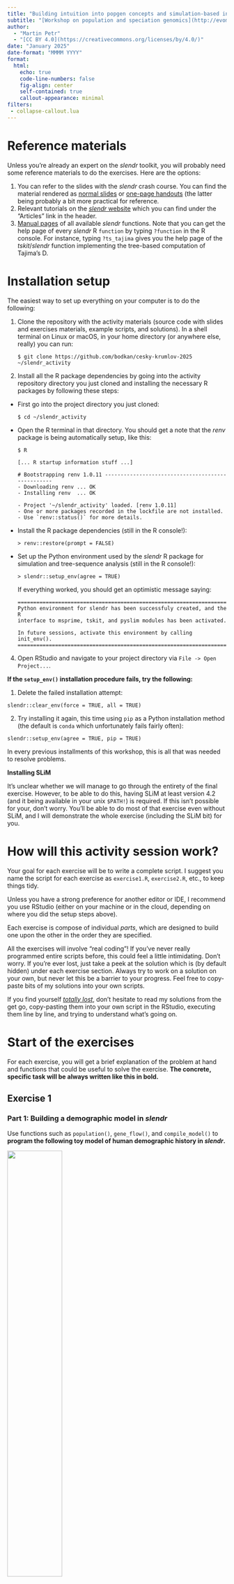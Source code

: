```yaml
---
title: "Building intuition into popgen concepts and simulation-based inference"
subtitle: "[Workshop on population and speciation genomics](http://evomics.org/workshops/workshop-on-population-and-speciation-genomics/2025-workshop-on-population-and-speciation-genomics-cesky-krumlov/)"
author:
  - "Martin Petr"
  - "[CC BY 4.0](https://creativecommons.org/licenses/by/4.0/)"
date: "January 2025"
date-format: "MMMM YYYY"
format:
  html:
    echo: true
    code-line-numbers: false
    fig-align: center
    self-contained: true
    callout-appearance: minimal
filters: 
 - collapse-callout.lua
---
```


<!-- TODO: Looks at these links to define a custom "Show the solution" callout -->
<!-- https://www.youtube.com/watch?v=DDQO_3R-q74 -->
<!-- https://examples.quarto.pub/collapse-callout/ -->

# Reference materials

Unless you're already an expert on the *slendr* toolkit, you will probably need some reference materials to do the exercises. Here are the options:

1.  You can refer to the slides with the *slendr* crash course. You can find the material rendered as [normal slides](https://bodkan.quarto.pub/cesky-krumlov-2025-slides/) or [one-page handouts](https://bodkan.quarto.pub/cesky-krumlov-2025-handouts/) (the latter being probably a bit more practical for reference.
2.  Relevant tutorials on the [*slendr* website](https://www.slendr.net) which you can find under the "Articles" link in the header.
3.  [Manual pages](https://www.slendr.net/reference/index.html) of all available *slendr* functions. Note that you can get the help page of every *slendr* R `function` by typing `?function` in the R console. For instance, typing `?ts_tajima` gives you the help page of the *tskit*/*slendr* function implementing the tree-based computation of Tajima's D.

# Installation setup

The easiest way to set up everything on your computer is to do the following:

1.  Clone the repository with the activity materials (source code with slides and exercises materials, example scripts, and solutions). In a shell terminal on Linux or macOS, in your home directory (or anywhere else, really) you can run:

    ```         
    $ git clone https://github.com/bodkan/cesky-krumlov-2025 ~/slendr_activity
    ```

2.  Install all the R package dependencies by going into the activity repository directory you just cloned and installing the necessary R packages by following these steps:

-   First go into the project directory you just cloned:

    ```         
    $ cd ~/slendr_activity
    ```

-   Open the R terminal in that directory. You should get a note that the *renv* package is being automatically setup, like this:

    ```         
    $ R

    [... R startup information stuff ...]

    # Bootstrapping renv 1.0.11 --------------------------------------------------
    - Downloading renv ... OK
    - Installing renv  ... OK

    - Project '~/slendr_activity' loaded. [renv 1.0.11]
    - One or more packages recorded in the lockfile are not installed.
    - Use `renv::status()` for more details.
    ```

-   Install the R package dependencies (still in the R console!):

    ```         
    > renv::restore(prompt = FALSE)
    ```

-   Set up the Python environment used by the *slendr* R package for simulation and tree-sequence analysis (still in the R console!):

    ```         
    > slendr::setup_env(agree = TRUE)
    ```

    If everything worked, you should get an optimistic message saying:

    ```         
    ======================================================================
    Python environment for slendr has been successfuly created, and the R
    interface to msprime, tskit, and pyslim modules has been activated.

    In future sessions, activate this environment by calling init_env().
    =======================================================================
    ```

4.  Open RStudio and navigate to your project directory via `File -> Open Project...`.

**If the `setup_env()` installation procedure fails, try the following:**

1.  Delete the failed installation attempt:

```         
slendr::clear_env(force = TRUE, all = TRUE)
```

2.  Try installing it again, this time using `pip` as a Python installation method (the default is `conda` which unfortunately fails fairly often):

```         
slendr::setup_env(agree = TRUE, pip = TRUE)
```

In every previous installments of this workshop, this is all that was needed to resolve problems.

**Installing SLiM**

It's unclear whether we will manage to go through the entirety of the final exercise. However, to be able to do this, having SLiM at least version 4.2 (and it being available in your unix `$PATH!`) is required. If this isn't possible for your, don't worry. You'll be able to do most of that exercise even without SLiM, and I will demonstrate the whole exercise (including the SLiM bit) for you.

# How will this activity session work?

Your goal for each exercise will be to write a complete script. I suggest you name the script for each exercise as `exercise1.R`, `exercise2.R`, etc., to keep things tidy.

Unless you have a strong preference for another editor or IDE, I recommend you use RStudio (either on your machine or in the cloud, depending on where you did the setup steps above).

Each exercise is compose of individual *parts*, which are designed to build one upon the other in the order they are specified.

All the exercises will involve "real coding"! If you've never really programmed entire scripts before, this could feel a little intimidating. Don't worry. If you're ever lost, just take a peek at the solution which is (by default hidden) under each exercise section. Always try to work on a solution on your own, but never let this be a barrier to your progress. Feel free to copy-paste bits of my solutions into your own scripts.

If you find yourself [*totally lost*](https://scryfall.com/card/gtc/54/totally-lost), don't hesitate to read my solutions from the get go, copy-pasting them into your own script in the RStudio, executing them line by line, and trying to understand what's going on.






















# Start of the exercises

For each exercise, you will get a brief explanation of the problem at hand and functions that could be useful to solve the exercise. **The concrete, specific task will be always written like this in bold.**

































## Exercise 1

### Part 1: Building a demographic model in *slendr*

Use functions such as `population()`, `gene_flow()`, and `compile_model()` to **program the following toy model of human demographic history in _slendr_.**

![](images/intro_model1.png){width="50%"}

**Hint:** Start script `exercise1.R` script in your RStudio session using this "template":

```r
#| eval: false
#| code-fold: false
library(slendr)
init_env()

<... population definitions ...>
<... gene-flow definition ...>

model <- compile_model(
  populations = list(...),
  gene_flow = <...>,
  generation_time = 30
)
```

::: aside
**Note:** With *slendr* you can specify time in whatever format is more convenient or readable for your model. For instance here, because we're dealing with historical events which are commonly expressed in times given as"years ago", we can write them in a decreasing order – i.e. 7Mya → 6Mya → ..., as shown above – or, in terms of R code, 7e6 (or 7000000), 6e6 (6000000), etc..
:::

:::{.callout-note}
### Click to see the solution

```r
#| collapse: true
library(slendr)
init_env()

# Chimpanzee outgroup
chimp <- population("CHIMP", time = 7e6, N = 5000)

# Two populations of anatomically modern humans: Africans and Europeans
afr <- population("AFR", parent = chimp, time = 6e6, N = 15000)
eur <- population("EUR", parent = afr, time = 70e3, N = 3000)

# Neanderthal population splitting at 600 ky ago from modern humans
# (becomes extinct by 40 ky ago)
nea <- population("NEA", parent = afr, time = 600e3, N = 1000, remove = 40e3)

# Neanderthal introgression event (3% admixture between 55-50 kya)
gf <- gene_flow(from = nea, to = eur, rate = 0.03, start = 55000, end = 50000)

# Compile the entire model into a single slendr R object
model <- compile_model(
  populations = list(chimp, nea, afr, eur),
  gene_flow = gf,
  generation_time = 30,
  path = here::here("data/introgression"),  # <--- don't worry about these two
  overwrite = TRUE, force = TRUE            #      lines of code (ask me if interested)
)
```
:::

### Part 2: Inspecting the model visually

To visualize a *slendr* model, you can use the function `plot_model()`. **Plot your compiled `model` to make sure you programmed it correctly!**

::: aside
**Note:** Plotting of models can be sometimes a little wonky. When plotting your model, experiment with arguments `log = TRUE`, `proportions = TRUE`, `gene_flow = TRUE`. Check `?plot_model` for more information on these.
:::

:::{.callout-note}
### Click to see the solution

```r
#| collapse: false
plot_model(model)
plot_model(model, sizes = FALSE)
plot_model(model, sizes = FALSE, log = TRUE)
plot_model(model, sizes = FALSE, log = TRUE, proportions = TRUE)
```
:::

### Part 3: Simulating genomic data

Once you have a compiled *slendr* model stored in an R variable (from now on, `model` will always mean a variable containing a compiled *slendr* model object, for simplicity), we can simulate data from it. By default, *slendr* models always produce a [tree sequence](https://tskit.dev/tutorials/what_is.html).

There are two simulation engines built into *slendr* implemented by functions `msprime()` and `slim()`. For traditional, non-spatial, neutral demographic models, the engine provided by the `msprime()` function is much more efficient, so we'll be using that.

Here's how you can use it to simulate a tree sequence:

```r
#| eval: false
#| code-fold: false
ts <- msprime(<model object>, sequence_length = <length of sequence to simulate [as bp]>, recombination_rate = <uniform recombination rate [per bp per generation]>)
```

The function has also arguments `debug` and `run`.

**Simulate a tree sequence from your compiled `model`, storing it to a variable `ts` as shown right above. Then experiment with setting `debug = TRUE` (this prints out *msprime*'s own debugging summary) and then `run = FALSE` (this prints out a raw command-line which can run a *slendr* simulation in the shell).**

:::{.callout-note}
### Click to see the solution

```r
#| collapse: true
# This simulates a tskit tree sequence from a slendr model. Note that you didn't have
# to write any msprime or tskit Python code!
ts <- msprime(model, sequence_length = 1e6, recombination_rate = 1e-8)

# Setting `debug = TRUE` instructs slendr's built-in msprime script to print
# out msprime's own debugger information. This can be very useful for debugging,
# in addition to the visualization of the model as shown above.
ts <- msprime(model, sequence_length = 1e6, recombination_rate = 1e-8, debug = TRUE)

# For debugging of technical issues (with msprime, with slendr, or both), it is
# very useful to have the `msprime` function dump the "raw" command-line to
# run the simulation on the terminal using plain Python interpreter
msprime(model, sequence_length = 1e6, recombination_rate = 1e-8, run = FALSE)
```
:::

### Part 4: Inspecting the tree-sequence object

As we'll see later, *slendr* tries to provide an R-friendly interface to accessing a subset of *tskit*'s functionality for working with tree sequence and for computing various popgen statistics.

For now, **type out the `ts` object in the terminal – what do you see?** You should get a summary of a tree-sequence object that you're familiar with from your *msprime* and *tskit* activity.

:::{.callout-note}
### Click to see the solution
```r
# Typing out the object with the result shows that it's a good old tskit
# tree-sequence object
ts
```
:::

**Use the `ts_table` function to inspect the low-level table-based representation of a tree sequence.** For instance, you can get the table of nodes with `ts_table(ts, "nodes")`, edges with `ts_table(ts, "edges")`, and do the same thing for "individuals", "mutations", and "sites". Does your tree sequence contain any mutations? If not, why?

:::{.callout-note}
### Click to see the solution
```r
# slendr provides a helper function which allows access to all the low-level
# components of every tree-sequence object
ts_table(ts, "nodes")
ts_table(ts, "edges")
ts_table(ts, "individuals")
# We didn't simulate any mutations, so we only have genealogies for now.
ts_table(ts, "mutations")
ts_table(ts, "sites")
```
:::

There are also two *slendr*-specific functions called `ts_samples()` and `ts_nodes()`. **You can run them simply as `ts_samples(ts)` and `ts_nodes(ts)`. What do the tables they produce represent?**

:::{.callout-note}
### Click to see the solution

```r
# slendr provides a convenient function `ts_samples()` which allows us to
# inspect the contents of a simulated tree sequence in a more human-readable,
# simplified way. We can see that our tree sequence contains a massive number
# of individuals. Too many, in fact (we recorded every single individual alive
# at the end of our simulation -- something we're unlikely to be ever lucky
# enough to have, regardless of which species we study)
ts_samples(ts) %>% nrow()

# This function returns a table similar to the one produced by `ts_table(ts, "nodes")`
# above, except that it contains additional slendr metadata (names of individuals
# belonging to each node, spatial coordinates of nodes for spatial models, etc.).
# It's a bit more useful for analyzing tree-sequence data than the "low-level" functions.
ts_nodes(ts)
```
:::



### Part 5: Scheduling sampling events

In the table produced by the `ts_samples()` function, you can see that the tree sequence
we simulated record _everyone_. It's very unlikely, unless we're extremely lucky, that
we'll ever have a sequence of every single individual in a population that we study. To
get a little closer to the scale of the genomic data that we'll be working with, we can
restrict our simulation to only record a subset of individuals.

We can precisely define which individuals (from which populations, and at which times)
should be recorded in a tree sequence using the _slendr_ function `schedule_sampling()`.
For instance, if we have a `model` with some _slendr_ populations in variables `popX`
`popY`, we can schedule the recording of 5 individuals from each at times 10000 (years
ago) and 0 (present-day) by the following code:

```r
#| eval: false
pop_schedule <- schedule_sampling(model, times = c(10000, 0), list(popX, 5), list(popY), 5)
```

This function simply returns a data frame. As such, we can create multiple of such schedules
(of arbitrary complexity and granularity), and then bind them together with a single line
of code, like this:

```r
#| eval: false

# Note that the `times =` argument can be a vector of times...
ancient_times <- c(40000, 30000, 20000, 10000)
eur_samples <- schedule_sampling(model, times = ancient_times, list(eur, 1))
# ... but also just a single number
afr_samples <- schedule_sampling(model, times = 0, list(afr, 1), list(eur, 42))
nea_samples <- schedule_sampling(model, time = 60000, list(nea, 1))

# And that multiple such sampling schedules can be bound together like this:
samples <- rbind(eur_samples, afr_samples, nea_samples)
```

**Using the function `schedule_sampling` (and with the help of `rbind`), program
the sampling of the following sample sets at given times, saving it to variable called `schedule`:**

 time | population(s) | # individuals
------|:------|----
70000 | nea   |   1
40000 | nea   |   1
    0 | chimp, afr, eur |   5

**Additionally, schedule the sampling of one `eur` individual at these times:**

```r
times <- seq(40000, 2000, by = -2000)
```

In total, you should schedule the recording of 38 individuals.

:::{.callout-note}
### Click to see the solution
```r
# Here we scheduled the sampling of two Neanderthals at 70kya and 40kya
nea_samples <- schedule_sampling(model, times = c(70000, 40000), list(nea, 1))
nea_samples # (this function produces a plain old data frame!)

# Here we schedule one Chimpanzee sample, 5 African samples, and 10 European samples
present_samples <- schedule_sampling(model, times = 0, list(chimp, 1), list(afr, 5), list(eur, 10))

# We also schedule the recording of one European sample between 50kya and 2kya,
# every 2000 years
times <- seq(40000, 2000, by = -2000)
emh_samples <- schedule_sampling(model, times, list(eur, 1))

# Because those functions produce nothing but a data frame, we can bind
# individual sampling schedules together
schedule <- rbind(nea_samples, present_samples, emh_samples)
schedule
```
:::

**Then, verify the correctness of your overall sampling `schedule` by visualizing
it together with your `model` like this:**

::: aside
**Note:** As you've seen above, the visualization is often a bit wonky and convoluted with overlapping elements and it can be even worse with samples added, but try to experiment with arguments to `plot_model` described above to make the plot a bit more helpful for sanity checking.
:::

```r
#| eval: false
plot_model(model, samples = schedule)
```

:::{.callout-note}
### Click to see the solution

```r
plot_model(model, sizes = FALSE, samples = schedule)
```

```r
plot_model(model, sizes = FALSE, log = TRUE, samples = schedule)
```
:::





### Part 6: Simulating a defined set of individuals 

**Use your combined sampling schedule stored in the `schedule` variable to run a new tree-sequence simulation from your model (again using the `msprime()` function), this time restricted to just those individuals scheduled for recording.** You can do this by providing the combined sampling schedule as the `samples =` argument of the function `msprime` you used above.

:::{.callout-note}
### Click to see the solution

```r
#| echo: false
model <- read_model(here::here("data/introgression"))
ts <- ts_read(file = here::here("data/introgression.trees"), model = model)
```

```r
#| eval: false
# The command below will likely take a few minutes to run, so feel free to go
# down from 100 Mb sequence_length to even 10Mb (it doesn't matter much)
# tstart <- Sys.time()
ts <-
  msprime(model, sequence_length = 100e6, recombination_rate = 1e-8, samples = schedule, random_seed = 1269258439) %>%
  ts_mutate(mutation_rate = 1e-8, random_seed = 1269258439)
# tend <- Sys.time()
# tend - tstart # Time difference of 2.141642 mins

# If you're bothered by ho long this takes, feel free to call these two lines
# to 100% reproduce my results without any expensive computation:
model <- read_model(here::here("data/introgression"))
ts <- ts_read(here::here(file = "data/introgression.trees"), model = model)

# We can save a tree sequence object using a slendr function `ts_write` (this
# can be useful if we want to save the results of a simulation for later use).
dir.create("data", showWarnings = FALSE)
ts_write(ts, "data/introgression.trees")
```
:::



**Inspect the tree-sequence object saved in the `ts` variable again, taking note of the (now much smaller!) number of individuals. You can also do a similar thing via the table produced by the `ts_samples()` function.**

:::{.callout-note}
### Click to see the solution

```r
# Inspect the (tskit/Python-based) summary of the new tree sequence
ts


# Get the table of all recorded samples in the tree sequence
ts_samples(ts)

# Compute the count of individuals in different time points
suppressPackageStartupMessages(library(dplyr))

ts_samples(ts) %>% group_by(pop, time == 0) %>% tally %>% select(pop, n)
```
:::










































# Exercise 2

**Reminder**: you can use the [one-page version of the slides](https://bodkan.quarto.pub/cesky-krumlov-2025-handouts) for reference (they contain everything you might need to do all the exercises). The solutions to the exercises are based on variations of examples from the [official *slendr* documentation](https://www.slendr.net), so feel free to browse through the relevant tutorials (available under "Articles" on the website), in case you are interested in more details.

## Sampling aDNA samples through time

<br>

Imagine we have `pop1`, `pop2`, ... compiled in a `model`.

<br>

To record *ancient* individuals in the tree sequence, we can use `schedule_sampling` like this:

```r
#| eval: false
schedule_sampling(
  model,                # compiled slendr model object
  times = c(100, 500),  # at these times (can be also a single number) ...
  list(pop1, 42),       # ... sample 42 individuals from pop1
  list(pop2, 10),       # ... sample 10 individuals from pop2
  list(pop3, 1)         # ... sample 1 individual from pop 3
) 
```

## Sampling schedule format

The output of `schedule_sampling()` is a plain data frame:

```r
#| eval: false
schedule_sampling(model, times = c(40000, 30000, 20000, 10000), list(eur, 1))
```

. . .

We can bind multiple sampling schedules together, giving us finer control about sampling:

```r
#| eval: false
eur_samples <- schedule_sampling(model, times = c(40000, 30000, 20000, 10000, 0), list(eur, 1))
afr_samples <- schedule_sampling(model, times = 0, list(afr, 1))

samples <- rbind(eur_samples, afr_samples)
```

## How to use a sampling schedule?

To sample individuals based on a given schedule, we use the `samples =` argument of the `msprime()` function:

```r
#| eval: false
ts <-
  msprime(model, samples = samples, sequence_length = 1e6, recombination_rate = 1e-8) %>% 
  ts_mutate(mutation_rate = 1e-8)
```

. . .

We can verify that only specific individuals are recorded:

```r
#| eval: false
ts_samples(ts)
```

# Exercise #4

<br><br><br><br>

::: aside
Use [these](https://bodkan.quarto.pub/ku-popgen2023-onepage/) one-page handouts for reference.
:::

**Reminder**: you can use the [one-page version of the slides](https://bodkan.quarto.pub/cesky-krumlov-2025-handouts) for reference (they contain everything you might need to do all the exercises). The solutions to the exercises are based on variations of examples from the [official *slendr* documentation](https://www.slendr.net), so feel free to browse through the relevant tutorials (available under "Articles" on the website), in case you are interested in more details.

## Exercise #4a: ancient samples

Let's return to your introgression model:

```r
#| eval: false
#| echo: false
#| fig-width: 6
#| fig-align: "center"
chimp <- population("CHIMP", time = 7e6, N = 5000)
afr <- population("AFR", parent = chimp, time = 6e6, N = 15000)
eur <- population("EUR", parent = afr, time = 70e3, N = 3000)
nea <- population("NEA", parent = afr, time = 600e3, N = 1000, remove = 40e3)

gf <- gene_flow(from = nea, to = eur, rate = 0.03, start = 50000, end = 40000)

model <- compile_model(
  populations = list(chimp, nea, afr, eur),
  gene_flow = gf,
  generation_time = 30
)

plot_model(model, proportions = TRUE, order = c("NEA", "EUR", "AFR", "CHIMP"), log = TRUE)
```

## Exercise #4a: ancient samples

Simulate data from your model using this sampling:

-   one present-day CHIMP and AFR individual
-   20 present-day EUR individuals
-   1 NEA at 70 ky, 1 NEA at 40 ky
-   1 EUR every 1000 years between 50-5 kya

Reminder: you can do this by:

```r
#| eval: false
samples <- # rbind(...) together individual schedule_sampling() data frames

ts <-
  msprime(model, samples = samples, sequence_length = 100e6, recombination_rate = 1e-8) %>%
  ts_mutate(mutation_rate = 1e-8)
```

## Exercise #4b: $f_4$-ratio statistic

Use $f_4$-ratio statistic to replicate the [following figure](https://www.pnas.org/doi/10.1073/pnas.1814338116#fig01):

![](images/neand_decline.png){width="60%" fig-align="center"}

## Exercise #3: more statistics! (a)

Use `msprime()` to simulate a 50Mb tree sequence `ts` from your introgression model in `model1.R` (if that takes more than two minutes, try just 10Mb).

```r
#| eval: false
#| fig-align: center
#| fig-height: 5
#| fig-width: 7
#| echo: false
chimp <- population("CHIMP", time = 7e6, N = 5000)
afr <- population("AFR", parent = chimp, time = 6e6, N = 15000)
eur <- population("EUR", parent = afr, time = 70e3, N = 3000)
nea <- population("NEA", parent = afr, time = 600e3, N = 1000, remove = 40e3)

gf <- gene_flow(nea, eur, start = 55000, end = 50000, rate = 0.03)
model <- compile_model(populations = list(chimp, nea, afr, eur), gene_flow = gf, generation_time = 30)

plot_model(model, proportions = TRUE, order = c("NEA", "EUR", "AFR", "CHIMP"), log = TRUE)
```

(Remember to add mutations with `ts_mutate()`.)

## Exercise #3: more statistics! (b)

**In `model1.R` compute (some of) these on your `ts` object:**

-   nucleotide [`ts_diversity()`](https://www.slendr.net/reference/ts_diversity.html#ref-examples) in each population <br>

-   [`ts_divergence()`](https://www.slendr.net/reference/ts_divergence.html#ref-examples) between populations<br>

-   outgroup [`ts_f3(A; B, C)`](https://www.slendr.net/reference/ts_f4ratio.html#ref-examples) using CHIMP as the outgroup (A!) for different pairs of "B" and "C" populations<br>

    -   using Ben's explanation on Wednesday, try to compute this $f_3$ using combination of $f_2$ statistics (`ts_f2(A, B)`)

**You can find help by typing `?ts_diversity` etc. into R!**

## Exercise #3: more statistics! (c)

-   **Compute** $f_4$ test of Neanderthal introgression in EUR:

    -   Hint: check the values of these two statistics (`ts_f4()`):

        -   $f_4$(\<afr\>, \<eur\>; \<neand\>, \<chimp\>)
        -   $f_4$(\<afr1\>, \<afr2\>; \<neand\>, \<chimp\>)\]

    -   Is one "much more negative" than the other as expected assuming introgression?

-   You've learned about symmetries in $f_4$ depending on the arrangement of the "quartet". **How many unique** $f_4$ values involving a single quartet can you find and why? (When computing `ts_f4()` here, set `mode = "branch"`).

# Exercise 3

**Reminder**: you can use the [handout version of the slides]() for reference.

<br><br><br><br>

::: aside
Use [these](https://bodkan.quarto.pub/ku-popgen2023-onepage/) one-page handouts for reference.
:::

## Part *a*: One-population AFS simulator

In a new script `model2.R` write a function called `simulate_afs()`, which will take `Ne` as its only parameter.

It should create a one-population *forward-time* model (`simulation_length` 100000, `generation_time` 1), simulate 10Mb tree sequence (recombination and mutation rates of 1e-8), compute AFS for 10 samples and return it.

. . .

<hr>

**Use this function to compute AFS vectors for various `Ne` values. Plot those AFS and observe how (and why?) do they differ based on `Ne` you simulated.**

## Part *a*: Hint

You can start building `model2.R` from this "template":

```r
#| eval: false
library(slendr); init_env()

simulate_afs <- function(Ne) {
  ... your one-population model code: population(), compile_model(), msprime() ...
  
  result <- ... compute AFS using ts_afs() on 10 samples, save it to `result` ...

  return(result)
}

afs_1 <- simulate_afs(Ne = 1000)
plot(afs_1, type ="o")
```

::: fragment
<small> **Note:** We drop the first element (`afs[-1]`) technical reasons related to *tskit*. You don't have to worry about that here, but you can read [this](https://tskit.dev/tutorials/analysing_tree_sequences.html#sec-tutorial-afs-zeroth-entry) for more detail. </small>
:::

::: fragment
When used in R, your function should work like this:

```r
#| eval: false
#| echo: false
simulate_afs <- function(Ne) {
  n <- 20 # 1 is for the fixed sites included by tskit
  theta <- 4 * 1e-8 * Ne * 100e6
  round(theta * 1/1:n)
}
```

```r
#| eval: false
simulate_afs(Ne = 1000)
```
:::

## Part *b*: Estimating Ne using AFS

```r
#| eval: false
#| echo: false
set.seed(42)
TRUE_NE <- 6543

pop <- population("pop", N = TRUE_NE, time = 100000)
model <- compile_model(pop, generation_time = 1, direction = "backward")

ts <-
  msprime(model, sequence_length = 10e6, recombination_rate = 1e-8, random_seed = 42) %>%
  ts_mutate(mutation_rate = 1e-8, random_seed = 42)

samples <- ts_names(ts) %>% sample(10)

afs_observed <- ts_afs(ts, list(samples))
```

Imagine you sequenced 10 samples from a population and computed this AFS vector in R (# singletons, doubletons, etc.):

<!-- dput(as.vector(observed_afs)) -->

```r
afs_observed <- c(2520, 1449, 855, 622, 530, 446, 365, 334, 349, 244,
                  264, 218,  133, 173, 159, 142, 167, 129, 125, 143)
```

. . .

You know that the population had a constant $N_e$ somewhere between 1000 and 30000 for the past 100,000 generations, and had mutation and recombination rates of 1e-8 (i.e., parameters already implemented by the `simulate_afs()` function).

. . .

<hr>

**Guess the true** $N_e$ given the observed AFS by running single-population simulations for a range of $N_e$ values and comparing each run to `afs_observed`.

## Part *b*: Hints

Using your custom `simulate_afs()` function, find the value of `Ne` that will give the closest AFS to the observed AFS:

-   *option #1* \[*easy*\]: Plot AFS vectors for various $N_e$ values, then eyeball which looks closest to the observed AFS

-   *option #2* \[*hard*\]: Simulate AFS vectors in steps of possible `Ne` (maybe `lapply()`?), find the [closest](https://en.wikipedia.org/wiki/Mean_squared_error) AFS

# Exercise #2: solution

<br><br><br><br>

::: aside
See [`ex2_simple.R`](https://github.com/bodkan/ku-popgen2023/blob/main/solutions/ex2_simple.R) for a simple "eyeballing" solution.<br>

See [`ex2_grid.R`](https://github.com/bodkan/ku-popgen2023/blob/main/solutions/ex2_grid.R) for a more elaborate grid-search solution.
:::

# Exercise 4

**Reminder**: you can use the [handout version of the slides]() for reference.

# Exercise 5

**Reminder**: you can use the [handout version of the slides]() for reference.
